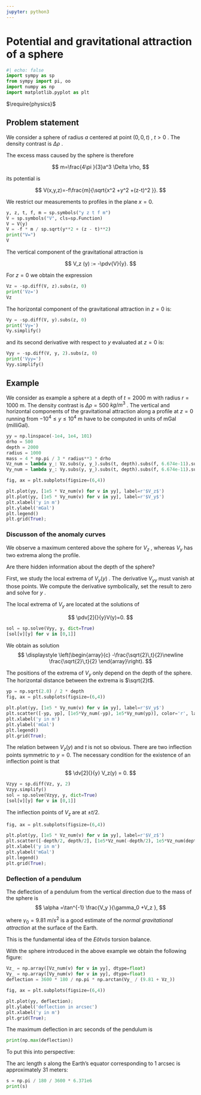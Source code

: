 ```yaml
---
jupyter: python3
---
```


# Potential and gravitational attraction of a sphere

```python
#| echo: false
import sympy as sp
from sympy import pi, oo
import numpy as np
import matplotlib.pyplot as plt
```


$\require{physics}$

## Problem statement

We consider a sphere of radius $a$ centered at point $(0,0,t)$ , $t>0$ . The density contrast is $\Delta \rho$ .


The excess mass caused by the sphere is therefore

$$
m=\frac{4\pi }{3}a^3 \Delta \rho,
$$


its potential is


$$
V(x,y,z)=-f\frac{m}{\sqrt{x^2 +y^2 +(z-t)^2 }}.
$$


We restrict our measurements to profiles in the plane $x=0$.

```python
y, z, t, f, m = sp.symbols("y z t f m")
V = sp.symbols("V", cls=sp.Function)
V = V(y)
V = -f * m / sp.sqrt(y**2 + (z - t)**2)
print("V=")
V
```
The vertical component of the gravitational attraction is

$$
V_z (y) := -\pdv{V}{y}.
$$

For $z=0$ we obtain the expression
```python
Vz = -sp.diff(V, z).subs(z, 0)
print('Vz=')
Vz
```
The horizontal component of the gravitational attraction in $z=0$ is:
```python
Vy = -sp.diff(V, y).subs(z, 0)
print('Vy=')
Vy.simplify()
```
and its second derivative with respect to $y$ evaluated at $z=0$ is:

```python
Vyy = -sp.diff(V, y, 2).subs(z, 0)
print('Vyy=')
Vyy.simplify()
```

## Example

We consider as example a sphere at a depth of $t=2000$ m with radius $r=1000$ m.
The density contrast is $\Delta \rho =500$ $kg/m^3$ .
The vertical and horizontal components of the gravitational attraction along a profile at $z=0$ running from $-10^4 \le y\le 10^4$ m have to be computed in units of mGal (milliGal).

```python
yy = np.linspace(-1e4, 1e4, 101)
drho = 500
depth = 2000
radius = 1000
mass = 4 * np.pi / 3 * radius**3 * drho
Vz_num = lambda y_: Vz.subs(y, y_).subs(t, depth).subs(f, 6.674e-11).subs(m, mass)
Vy_num = lambda y_: Vy.subs(y, y_).subs(t, depth).subs(f, 6.674e-11).subs(m, mass)

fig, ax = plt.subplots(figsize=(6,4))

plt.plot(yy, [1e5 * Vz_num(v) for v in yy], label=r'$V_z$')
plt.plot(yy, [1e5 * Vy_num(v) for v in yy], label=r'$V_y$')
plt.xlabel('y in m')
plt.ylabel('mGal')
plt.legend()
plt.grid(True);
```

### Discusson of the anomaly curves

We observe a maximum centered above the sphere for $V_z$ , whereas $V_y$ has two extrema along the profile.

Are there hidden information about the depth of the sphere?

First, we study the local extrema of $V_y (y)$ .
The derivative $V_{yy}$ must vanish at those points. 
We compute the derivative symbolically, set the result to zero and solve for $y$ .

The local extrema of $V_y$ are located at the solutions of

$$
    \pdv[2]{}{y}V(y)=0.
$$

```python
sol = sp.solve(Vyy, y, dict=True)
[sol[v][y] for v in [0,1]]
```
We obtain as solution
$$
\displaystyle \left(\begin{array}{c} -\frac{\sqrt{2}\,t}{2}\newline \frac{\sqrt{2}\,t}{2} \end{array}\right).
$$
 

The positions of the extrema of $V_y$ only depend on the depth of the sphere. The horizontal distance between the extrema is $\sqrt{2}t$.

```python
yp = np.sqrt(2.0) / 2 * depth
fig, ax = plt.subplots(figsize=(6,4))

plt.plot(yy, [1e5 * Vy_num(v) for v in yy], label=r'$V_y$')
plt.scatter([-yp, yp], [1e5*Vy_num(-yp), 1e5*Vy_num(yp)], color='r', label=r'$\pm \frac{\sqrt{2}}{2}t$')
plt.xlabel('y in m')
plt.ylabel('mGal')
plt.legend()
plt.grid(True);
```

The relation between $V_z (y)$ and $t$ is not so obvious.
There are two inflection points symmetric to $y=0$.
The necessary condition for the existence of an inflection point is that

$$
 \dv[2]{}{y} V_z(y) = 0.
$$

```python
Vzyy = sp.diff(Vz, y, 2)
Vzyy.simplify()
sol = sp.solve(Vzyy, y, dict=True)
[sol[v][y] for v in [0,1]]
```

The inflection points of $V_z$ are at $\pm t/2$. 

```python
fig, ax = plt.subplots(figsize=(6,4))

plt.plot(yy, [1e5 * Vz_num(v) for v in yy], label=r'$V_z$')
plt.scatter([-depth/2, depth/2], [1e5*Vz_num(-depth/2), 1e5*Vz_num(depth/2)], color='r', label=r'$\pm t/2$')
plt.xlabel('y in m')
plt.ylabel('mGal')
plt.legend()
plt.grid(True);
```

### Deflection of a pendulum

The deflection of a pendulum from the vertical direction due to the mass of the sphere is
$$
\alpha =\tan^{-1} \frac{V_y }{\gamma_0 +V_z },
$$


where $\gamma_0 =9.81$ $m/s^2$ is a good estimate of the *normal gravitational attraction* at the surface of the Earth.

This is the fundamental idea of the *Eötvös* torsion balance.

With the sphere introduced in the above example we obtain the following figure:

```python
Vz_ = np.array([Vz_num(v) for v in yy], dtype=float)
Vy_ = np.array([Vy_num(v) for v in yy], dtype=float)
deflection = 3600 * 180 / np.pi * np.arctan(Vy_ / (9.81 + Vz_))

fig, ax = plt.subplots(figsize=(6,4))

plt.plot(yy, deflection);
plt.ylabel('deflection in arcsec')
plt.xlabel('y in m')
plt.grid(True);
```

The maximum deflection in arc seconds of the pendulum is

```python
print(np.max(deflection))
```

To put this into perspective:


The arc length $s$ along the Earth's equator corresponding to 1 arcsec is approximately 31 meters:

```python
s = np.pi / 180 / 3600 * 6.371e6
print(s)
```
